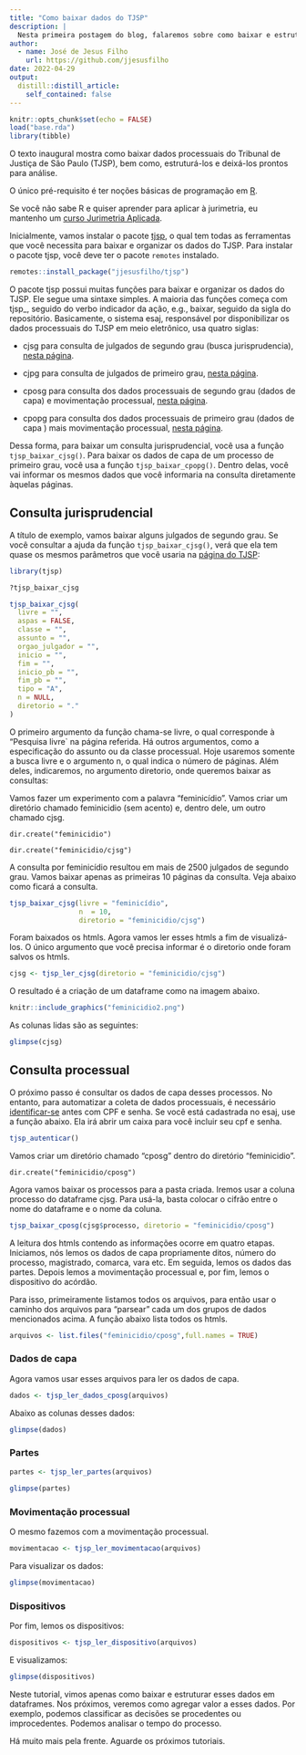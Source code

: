 ```yaml
---
title: "Como baixar dados do TJSP"
description: |
  Nesta primeira postagem do blog, falaremos sobre como baixar e estruturar dados do Tribunal de Justiça de São Paulo. Nas próximas, veremos como agregar valor a esses dados e como aplicar técnicas de machine learning  e métodos estatísticos para analisar e fazer predições.
author:
  - name: José de Jesus Filho
    url: https://github.com/jjesusfilho
date: 2022-04-29
output:
  distill::distill_article:
    self_contained: false
---
```



```r
knitr::opts_chunk$set(echo = FALSE)
load("base.rda")
library(tibble)
```

O texto inaugural mostra como baixar dados processuais do Tribunal de Justiça de São Paulo (TJSP), bem como, estruturá-los e deixá-los prontos para análise. 


O único pré-requisito é ter noções básicas de programação em [R](https://www.r-project.org/). 

Se você não sabe R e quiser aprender para aplicar à jurimetria, eu mantenho um [curso Jurimetria Aplicada](jurimetria.consudata.com.br).

Inicialmente, vamos instalar o pacote [tjsp](https://tjsp.consudata.com.br), o qual tem todas as ferramentas que você necessita para baixar e organizar os dados do TJSP. Para instalar o pacote tjsp, você deve ter o pacote `remotes` instalado.

```r
remotes::install_package("jjesusfilho/tjsp")
```

O pacote tjsp possui muitas funções para baixar e organizar os dados do TJSP. Ele segue uma sintaxe simples. A maioria das funções começa com tjsp_, seguido do verbo indicador da ação, e.g., baixar, seguido da sigla do repositório. Basicamente, o sistema esaj, responsável por disponibilizar os dados processuais do TJSP em meio eletrônico, usa quatro siglas: 

-  cjsg para consulta de julgados de segundo grau (busca jurisprudencia), [nesta página](https://esaj.tjsp.jus.br/cjsg/resultadoCompleta.do).

- cjpg para consulta de julgados de primeiro grau, [nesta página](https://esaj.tjsp.jus.br/cjpg/).

- cposg para consulta dos dados processuais de segundo grau (dados de capa) e movimentação processual, [nesta página](https://esaj.tjsp.jus.br/cposg/open.do).

- cpopg para consulta dos dados processuais de primeiro grau (dados de capa ) mais movimentação processual, [nesta página](https://esaj.tjsp.jus.br/cpopg/open.do).

Dessa forma, para baixar um consulta jurisprudencial, você usa a função `tjsp_baixar_cjsg()`. Para baixar os dados de capa de um processo de primeiro grau, você usa a função `tjsp_baixar_cpopg()`. Dentro delas, você vai informar os mesmos dados que você informaria na consulta diretamente àquelas páginas. 

## Consulta jurisprudencial

A título de exemplo, vamos baixar alguns julgados de segundo grau. Se você consultar a ajuda da função `tjsp_baixar_cjsg()`, verá que ela tem quase os mesmos parâmetros que você usaria na [página do TJSP](https://esaj.tjsp.jus.br/cjsg/consultaCompleta.do):

```r
library(tjsp)

?tjsp_baixar_cjsg

```

```r
tjsp_baixar_cjsg(
  livre = "",
  aspas = FALSE,
  classe = "",
  assunto = "",
  orgao_julgador = "",
  inicio = "",
  fim = "",
  inicio_pb = "",
  fim_pb = "",
  tipo = "A",
  n = NULL,
  diretorio = "."
)
```

O primeiro argumento da função chama-se livre, o qual corresponde à "Pesquisa livre` na página referida. Há outros argumentos, como a especificação do assunto ou da classe processual. Hoje usaremos somente a busca livre e o argumento n, o qual indica o número de páginas. Além deles, indicaremos, no argumento diretorio, onde queremos baixar as consultas:

Vamos fazer um experimento com a palavra "feminicídio". Vamos criar um diretório chamado feminicidio (sem acento) e, dentro dele, um outro chamado cjsg.

```
dir.create("feminicidio")

dir.create("feminicidio/cjsg")
```

A consulta por feminicídio resultou em mais de 2500 julgados de segundo grau. Vamos baixar apenas as primeiras 10 páginas da consulta. Veja abaixo como ficará a consulta.

```r
tjsp_baixar_cjsg(livre = "feminicídio",
                 n  = 10,
                 diretorio = "feminicidio/cjsg")
```

Foram baixados os htmls. Agora vamos ler esses htmls a fim de visualizá-los. O único argumento que você precisa informar é o diretorio onde foram salvos os  htmls.

```r
cjsg <- tjsp_ler_cjsg(diretorio = "feminicidio/cjsg")
```
O resultado é a criação de um dataframe como na imagem abaixo.

```r
knitr::include_graphics("feminicidio2.png")
```

As colunas lidas são as seguintes:

```r
glimpse(cjsg)
```


## Consulta processual

O próximo passo é consultar os dados de capa desses processos. No entanto, para automatizar a coleta de dados processuais, é necessário [identificar-se](https://esaj.tjsp.jus.br/sajcas/login) antes com CPF e senha. Se você está cadastrada no esaj, use a função abaixo. Ela irá abrir um caixa para você incluir seu cpf e senha.

```r
tjsp_autenticar()
```

Vamos criar um diretório chamado "cposg" dentro do diretório "feminicidio".

```
dir.create("feminicidio/cposg")
```

Agora vamos baixar os processos para a pasta criada. Iremos usar a coluna processo do dataframe cjsg. Para usá-la, basta colocar o cifrão entre o nome do dataframe e o nome da coluna.

```r
tjsp_baixar_cposg(cjsg$processo, diretorio = "feminicidio/cposg")
```

A leitura dos htmls contendo as informações ocorre em quatro etapas. Iniciamos, nós lemos os dados de capa propriamente ditos, número do processo, magistrado, comarca, vara etc. Em seguida, lemos os dados das partes. Depois lemos a movimentação processual e, por fim, lemos o dispositivo do acórdão. 

Para isso, primeiramente listamos todos os arquivos, para então usar o caminho dos arquivos para "parsear" cada um dos grupos de dados mencionados acima. A função abaixo lista todos os htmls.

```r
arquivos <- list.files("feminicidio/cposg",full.names = TRUE)
```

### Dados de capa 
Agora vamos usar esses arquivos para ler os dados de capa.

```r
dados <- tjsp_ler_dados_cposg(arquivos)
```

Abaixo as colunas desses dados:

```r

glimpse(dados)

```


### Partes

```r
partes <- tjsp_ler_partes(arquivos)
```


```r
glimpse(partes)
```

### Movimentação processual

O mesmo fazemos com a movimentação processual.

```r
movimentacao <- tjsp_ler_movimentacao(arquivos)
```

Para visualizar os dados:

```r
glimpse(movimentacao)
```


### Dispositivos

Por fim, lemos os dispositivos:

```r
dispositivos <- tjsp_ler_dispositivo(arquivos)
```
E visualizamos:

```r

glimpse(dispositivos)

```

Neste tutorial, vimos apenas como baixar e estruturar esses dados em dataframes. Nos próximos, veremos como agregar valor a esses dados. Por exemplo, podemos classificar as decisões se procedentes ou improcedentes. Podemos analisar o tempo do processo.

Há muito mais pela frente. Aguarde os próximos tutoriais.




